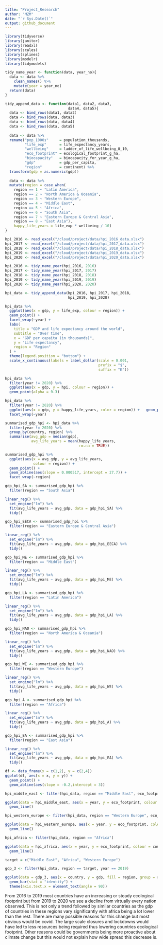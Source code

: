 ```yaml
---
title: "Project_Research"
author: "MZM"
date: "`r Sys.Date()`"
output: github_document
---
```


```r
library(tidyverse)
library(janitor)
library(readxl)
library(scales)
library(splines)
library(modelr)
library(tidymodels)
```

```r
tidy_name_year <- function(data, year_no){
  data <- data %>%
    clean_names() %>%
    mutate(year = year_no)
  return(data)
}

tidy_append_data <- function(data1, data2, data3, 
                             data4, data5){
  data <- bind_rows(data1, data2)
  data <- bind_rows(data, data3)
  data <- bind_rows(data, data4)
  data <- bind_rows(data, data5)
  
  data <- data %>%
  rename("pop_1000s"     = population_thousands,
         "life_exp"      = life_expectancy_years,
         "wellbeing"     = ladder_of_life_wellbeing_0_10,
         "eco_footprint" = ecological_footprint_g_ha,
         "biocapacity"   = biocapacity_for_year_g_ha,
         "gdp"           = gdp_per_capita,
         "region"        = continent) %>%
  transform(gdp = as.numeric(gdp))
  
  data <- data %>%
  mutate(region = case_when(
    region == 1 ~ "Latin America",
    region == 2 ~ "North America & Oceania",
    region == 3 ~ "Western Europe",
    region == 4 ~ "Middle East",
    region == 5 ~ "Africa",
    region == 6 ~ "South Asia",
    region == 7 ~ "Eastern Europe & Central Asia",
    region == 8 ~ "East Asia"),
    happy_life_years = life_exp * wellbeing / 10)
}
```

```r
hpi_2016 <- read_excel("/cloud/project/data/hpi_2016_data.xlsx")
hpi_2017 <- read_excel("/cloud/project/data/hpi_2017_data.xlsx")
hpi_2018 <- read_excel("/cloud/project/data/hpi_2018_data.xlsx") 
hpi_2019 <- read_excel("/cloud/project/data/hpi_2019_data.xlsx")
hpi_2020 <- read_excel("/cloud/project/data/hpi_2020_data.xlsx")

hpi_2016 <- tidy_name_year(hpi_2016, 2016)
hpi_2017 <- tidy_name_year(hpi_2017, 2017)
hpi_2018 <- tidy_name_year(hpi_2018, 2018)
hpi_2019 <- tidy_name_year(hpi_2019, 2019)
hpi_2020 <- tidy_name_year(hpi_2020, 2020)

hpi_data <- tidy_append_data(hpi_2016, hpi_2017, hpi_2018, 
                             hpi_2019, hpi_2020)
```

```r
hpi_data %>%
  ggplot(aes(x = gdp, y = life_exp, colour = region)) +
  geom_point() +
  facet_wrap(~year) +
  labs(
    title = "GDP and life expectancy around the world",
    subtitle = "Over time",
    x = "GDP per capaita (in thousands)",
    y = "Life expectancy",
    region = "Region"
  ) +
  theme(legend.position = "bottom") +
  scale_x_continuous(labels = label_dollar(scale = 0.001,
                                           prefix = "$",
                                           suffix = "K"))
```

```r
hpi_data %>%
  filter(year != 2020) %>%
  ggplot(aes(x = gdp, y = hpi, colour = region)) +
  geom_point(alpha = 0.3)
```

```r
hpi_data %>%
  filter(year != 2020) %>%
  ggplot(aes(x = gdp, y = happy_life_years, color = region)) +   geom_point() +
  facet_wrap(~year)
```

```r
summarised_gdp_hpi <- hpi_data %>%
  filter(year != 2020) %>%
  group_by(country, region) %>%
  summarise(avg_gdp = median(gdp), 
            avg_life_years = mean(happy_life_years, 
                                  rm.na = TRUE))

summarised_gdp_hpi %>%
  ggplot(aes(x = avg_gdp, y = avg_life_years, 
             colour = region)) +
  geom_point() +
  geom_abline(aes(slope = 0.000517, intercept = 27.7)) +
  facet_wrap(~region)
```

```r
gdp_hpi_SA <- summarised_gdp_hpi %>%
  filter(region == "South Asia")

linear_reg() %>%
  set_engine("lm") %>%
  fit(avg_life_years ~ avg_gdp, data = gdp_hpi_SA) %>%
  tidy()
```

```r
gdp_hpi_EECA <- summarised_gdp_hpi %>%
  filter(region == "Eastern Europe & Central Asia")

linear_reg() %>%
  set_engine("lm") %>%
  fit(avg_life_years ~ avg_gdp, data = gdp_hpi_EECA) %>%
  tidy()
```

```r
gdp_hpi_ME <- summarised_gdp_hpi %>%
  filter(region == "Middle East")

linear_reg() %>%
  set_engine("lm") %>%
  fit(avg_life_years ~ avg_gdp, data = gdp_hpi_ME) %>%
  tidy()
```

```r
gdp_hpi_LA <- summarised_gdp_hpi %>%
  filter(region == "Latin America")

linear_reg() %>%
  set_engine("lm") %>%
  fit(avg_life_years ~ avg_gdp, data = gdp_hpi_LA) %>%
  tidy()
```

```r
gdp_hpi_NAO <- summarised_gdp_hpi %>%
  filter(region == "North America & Oceania")

linear_reg() %>%
  set_engine("lm") %>%
  fit(avg_life_years ~ avg_gdp, data = gdp_hpi_NAO) %>%
  tidy()
```

```r
gdp_hpi_WE <- summarised_gdp_hpi %>%
  filter(region == "Western Europe")

linear_reg() %>%
  set_engine("lm") %>%
  fit(avg_life_years ~ avg_gdp, data = gdp_hpi_WE) %>%
  tidy()
```

```r
gdp_hpi_A <- summarised_gdp_hpi %>%
  filter(region == "Africa")

linear_reg() %>%
  set_engine("lm") %>%
  fit(avg_life_years ~ avg_gdp, data = gdp_hpi_A) %>%
  tidy()
```

```r
gdp_hpi_EA <- summarised_gdp_hpi %>%
  filter(region == "East Asia")

linear_reg() %>%
  set_engine("lm") %>%
  fit(avg_life_years ~ avg_gdp, data = gdp_hpi_EA) %>%
  tidy()
```

```r
df <- data_frame(x = c(1,2), y = c(2,4))
ggplot(df, aes(x = x, y = y)) +
  geom_point() +
  geom_abline(aes(slope = -0.2,intercept = 3))
```

```r
hpi_middle_east <- filter(hpi_data, region == "Middle East", eco_footprint > 3)

ggplot(data = hpi_middle_east, aes(x = year, y = eco_footprint, colour = country))+
  geom_line()
```


```r
hpi_western_europe <- filter(hpi_data, region == "Western Europe", eco_footprint > 5, eco_footprint < 9)

ggplot(data = hpi_western_europe, aes(x = year, y = eco_footprint, colour = country))+
  geom_line()
```


```r
hpi_africa <- filter(hpi_data, region == "Africa")

ggplot(data = hpi_africa, aes(x = year, y = eco_footprint, colour = country))+
  geom_line()
```

```r
target = c("Middle East", "Africa", "Western Europe")

gdp_3 <- filter(hpi_data, region == target, year == 2019)

ggplot(data = gdp_3, aes(x = country, y = gdp, fill = region, group = region))+
  geom_bar(stat = "identity") +
  theme(axis.text.x = element_text(angle = 90))
```

From 2016 to 2019 most countries have an increasing or steady ecological footprint but from
2019 to 2020 we see a decline from virtually every nation observed. 
This is not only a trend followed by similar countries as the gdp of countries in
these regions vary significantly with africa being a lot lower than the rest. There are 
many possible reasons for this change but most obvious would be covid.
The large scale closures and lockdowns would have led to less resources being required
thus lowering countries ecological footprint. Other reasons could be governments being
more proactive about climate change but this would not explain how wide spread this
decrease is.